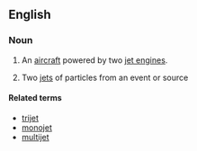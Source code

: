 ==English==
{{wikipedia}}

===Noun===
{{en-noun}}

# {{context|aviation|lang=en}} An [[aircraft]] powered by two [[jet engine]]s.
# {{context|physics|lang=en}} Two [[jet]]s of particles from an event or source

====Related terms====
* [[trijet]]
* [[monojet]]
* [[multijet]]